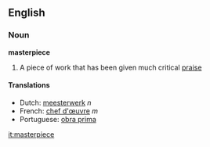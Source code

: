 ==English==
===Noun===
'''masterpiece'''

# A piece of work that has been given much critical [[praise]]

====Translations====
*Dutch: [[meesterwerk]] ''n''
*French: [[chef d'œuvre]] ''m''
*Portuguese: [[obra prima]]

[[it:masterpiece]]